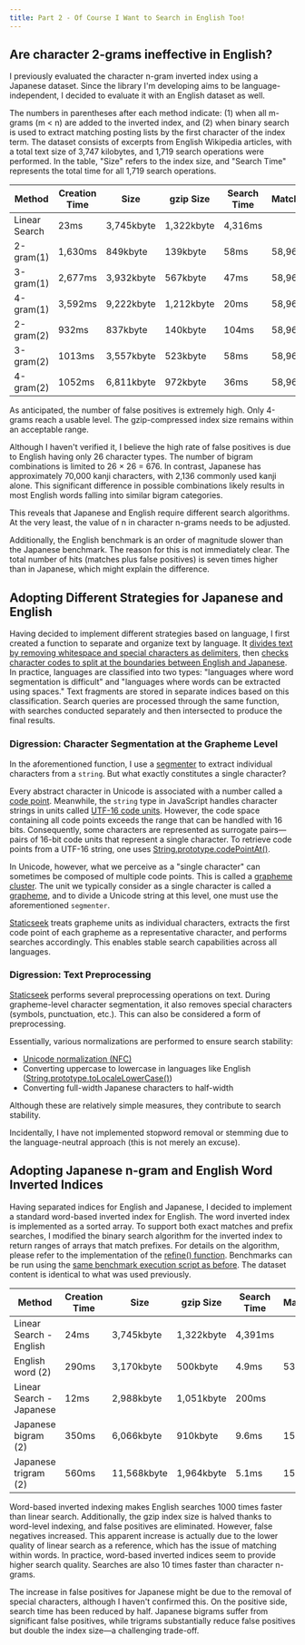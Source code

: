 ```yaml
---
title: Part 2 - Of Course I Want to Search in English Too!
---
```


## Are character 2-grams ineffective in English?

I previously evaluated the character n-gram inverted index using a Japanese dataset. Since the library I'm developing aims to be language-independent, I decided to evaluate it with an English dataset as well.

The numbers in parentheses after each method indicate: (1) when all m-grams (m < n) are added to the inverted index, and (2) when binary search is used to extract matching posting lists by the first character of the index term. The dataset consists of excerpts from English Wikipedia articles, with a total text size of 3,747 kilobytes, and 1,719 search operations were performed. In the table, "Size" refers to the index size, and "Search Time" represents the total time for all 1,719 search operations.

Method | Creation Time | Size | gzip Size | Search Time | Matches | False Positives | False Negatives
------ | ------------- | ---- | --------- | ----------- | ------- | --------------- | --------------
Linear Search | 23ms | 3,745kbyte | 1,322kbyte | 4,316ms
2-gram(1) | 1,630ms | 849kbyte | 139kbyte | 58ms | 58,964 | 95,950 | 0
3-gram(1) | 2,677ms | 3,932kbyte | 567kbyte | 47ms | 58,964 | 38,653 | 0
4-gram(1) | 3,592ms | 9,222kbyte | 1,212kbyte | 20ms | 58,964 | 7,852 | 0
2-gram(2) | 932ms | 837kbyte | 140kbyte | 104ms | 58,964 | 95,950 | 0
3-gram(2) | 1013ms | 3,557kbyte | 523kbyte | 58ms | 58,964 | 38,653 | 0
4-gram(2) | 1052ms | 6,811kbyte | 972kbyte | 36ms | 58,964 | 7,852 | 0

As anticipated, the number of false positives is extremely high. Only 4-grams reach a usable level. The gzip-compressed index size remains within an acceptable range.

Although I haven't verified it, I believe the high rate of false positives is due to English having only 26 character types. The number of bigram combinations is limited to 26 × 26 = 676. In contrast, Japanese has approximately 70,000 kanji characters, with 2,136 commonly used kanji alone. This significant difference in possible combinations likely results in most English words falling into similar bigram categories.

This reveals that Japanese and English require different search algorithms. At the very least, the value of n in character n-grams needs to be adjusted.

Additionally, the English benchmark is an order of magnitude slower than the Japanese benchmark. The reason for this is not immediately clear. The total number of hits (matches plus false positives) is seven times higher than in Japanese, which might explain the difference.

## Adopting Different Strategies for Japanese and English

Having decided to implement different strategies based on language, I first created a function to separate and organize text by language. It [divides text by removing whitespace and special characters as delimiters](https://github.com/osawa-naotaka/staticseek/blob/56f3d95bd70a6c554d75bfedc01c04ed34dce8fc/src/util/preprocess.ts#L24-L29), then [checks character codes to split at the boundaries between English and Japanese](https://github.com/osawa-naotaka/staticseek/blob/56f3d95bd70a6c554d75bfedc01c04ed34dce8fc/src/util/preprocess.ts#L31-L102). In practice, languages are classified into two types: "languages where word segmentation is difficult" and "languages where words can be extracted using spaces." Text fragments are stored in separate indices based on this classification. Search queries are processed through the same function, with searches conducted separately and then intersected to produce the final results.

### Digression: Character Segmentation at the Grapheme Level

In the aforementioned function, I use a [segmenter](https://github.com/osawa-naotaka/staticseek/blob/56f3d95bd70a6c554d75bfedc01c04ed34dce8fc/src/util/preprocess.ts#L80) to extract individual characters from a `string`. But what exactly constitutes a single character?

Every abstract character in Unicode is associated with a number called a [code point](https://www.unicode.org/versions/Unicode16.0.0/core-spec/chapter-2/#G25564). Meanwhile, the `string` type in JavaScript handles character strings in units called [UTF-16 code units](https://developer.mozilla.org/ja/docs/Web/JavaScript/Reference/Global_Objects/String#utf-16_%E6%96%87%E5%AD%97%E3%80%81unicode_%E3%82%B3%E3%83%BC%E3%83%89%E3%83%9D%E3%82%A4%E3%83%B3%E3%83%88%E3%80%81%E6%9B%B8%E8%A8%98%E7%B4%A0%E3%82%AF%E3%83%A9%E3%82%B9%E3%82%BF%E3%83%BC). However, the code space containing all code points exceeds the range that can be handled with 16 bits. Consequently, some characters are represented as surrogate pairs—pairs of 16-bit code units that represent a single character. To retrieve code points from a UTF-16 string, one uses [String.prototype.codePointAt()](https://developer.mozilla.org/ja/docs/Web/JavaScript/Reference/Global_Objects/String/codePointAt).

In Unicode, however, what we perceive as a "single character" can sometimes be composed of multiple code points. This is called a [grapheme cluster](https://www.unicode.org/versions/Unicode16.0.0/core-spec/chapter-2/#G21807). The unit we typically consider as a single character is called a [grapheme](https://www.unicode.org/versions/Unicode16.0.0/core-spec/chapter-3/#G52443), and to divide a Unicode string at this level, one must use the aforementioned `segmenter`.

[Staticseek](https://staticseek.lulliecat.com/) treats grapheme units as individual characters, extracts the first code point of each grapheme as a representative character, and performs searches accordingly. This enables stable search capabilities across all languages.

### Digression: Text Preprocessing

[Staticseek](https://staticseek.lulliecat.com/) performs several preprocessing operations on text. During grapheme-level character segmentation, it also removes special characters (symbols, punctuation, etc.). This can also be considered a form of preprocessing.

Essentially, various normalizations are performed to ensure search stability:

- [Unicode normalization (NFC)](https://developer.mozilla.org/ja/docs/Web/JavaScript/Reference/Global_Objects/String/normalize)
- Converting uppercase to lowercase in languages like English ([String.prototype.toLocaleLowerCase()](https://developer.mozilla.org/ja/docs/Web/JavaScript/Reference/Global_Objects/String/toLocaleLowerCase))
- Converting full-width Japanese characters to half-width

Although these are relatively simple measures, they contribute to search stability.

Incidentally, I have not implemented stopword removal or stemming due to the language-neutral approach (this is not merely an excuse).

## Adopting Japanese n-gram and English Word Inverted Indices

Having separated indices for English and Japanese, I decided to implement a standard word-based inverted index for English. The word inverted index is implemented as a sorted array. To support both exact matches and prefix searches, I modified the binary search algorithm for the inverted index to return ranges of arrays that match prefixes. For details on the algorithm, please refer to the implementation of the [refine() function](https://github.com/osawa-naotaka/staticseek/blob/56f3d95bd70a6c554d75bfedc01c04ed34dce8fc/ref/algo.ts#L118-L170). Benchmarks can be run using the [same benchmark execution script as before](https://github.com/osawa-naotaka/staticseek/blob/main/ref/bench/benchmark_ngram.ts). The dataset content is identical to what was used previously.

Method | Creation Time | Size | gzip Size | Search Time | Matches | False Positives | False Negatives
------ | ------------- | ---- | --------- | ----------- | ------- | --------------- | --------------
Linear Search - English | 24ms | 3,745kbyte | 1,322kbyte | 4,391ms
English word (2) | 290ms | 3,170kbyte | 500kbyte | 4.9ms | 53,481 | 0 | 5,483
Linear Search - Japanese | 12ms | 2,988kbyte | 1,051kbyte | 200ms
Japanese bigram (2) | 350ms | 6,066kbyte | 910kbyte | 9.6ms | 15,125 | 5,095 | 313
Japanese trigram (2) | 560ms | 11,568kbyte | 1,964kbyte | 5.1ms | 15,125 | 125 | 313

Word-based inverted indexing makes English searches 1000 times faster than linear search. Additionally, the gzip index size is halved thanks to word-level indexing, and false positives are eliminated. However, false negatives increased. This apparent increase is actually due to the lower quality of linear search as a reference, which has the issue of matching within words. In practice, word-based inverted indices seem to provide higher search quality. Searches are also 10 times faster than character n-grams.

The increase in false positives for Japanese might be due to the removal of special characters, although I haven't confirmed this. On the positive side, search time has been reduced by half. Japanese bigrams suffer from significant false positives, while trigrams substantially reduce false positives but double the index size—a challenging trade-off.